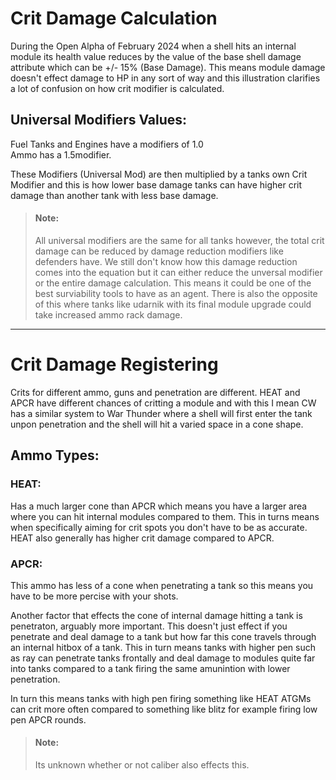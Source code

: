 
# Crit Damage Calculation  

During the Open Alpha of February 2024 when a shell hits an internal module its health value reduces by the value of the base shell damage attribute which can be +/- 15% (Base Damage). This means module damage doesn't effect damage to HP in any sort of way and this illustration clarifies a lot of confusion on how crit modifier is calculated.   

## Universal Modifiers Values:  
Fuel Tanks and Engines have a modifiers of 1.0   
Ammo has a 1.5modifier.   

These Modifiers (Universal Mod) are then multiplied by a tanks own Crit Modifier and this is how lower base damage tanks can have higher crit damage than another tank with less base damage.   

> #### Note:  
> All universal modifiers are the same for all tanks however, the total
> crit damage can be reduced by damage reduction modifiers like
> defenders have. We still don't know how this damage reduction comes
> into the equation but it can either reduce the unversal modifier or
> the entire damage calculation. This means it could be one of the best
> surviability tools to have as an agent. There is also the opposite of
> this where tanks like udarnik with its final module upgrade could take
> increased ammo rack damage.

---  
# Crit Damage Registering  
Crits for different ammo, guns and penetration are different. HEAT and APCR have different chances of critting a module and with this I mean CW has a similar system to War Thunder where a shell will first enter the tank unpon penetration and the shell will hit a varied space in a cone shape.  

## Ammo Types:  
### HEAT:  
Has a much larger cone than APCR which means you have a larger area where you can hit internal modules compared to them. This in turns means when specifically aiming for crit spots you don't have to be as accurate. HEAT also generally has higher crit damage compared to APCR.  

### APCR:  
This ammo has less of a cone when penetrating a tank so this means you have to be more percise with your shots.  

Another factor that effects the cone of internal damage hitting a tank is penetraton, arguably more important. This doesn't just effect if you penetrate and deal damage to a tank but how far this cone travels through an internal hitbox of a tank. This in turn means tanks with higher pen such as ray can penetrate tanks frontally and deal damage to modules quite far into tanks compared to a tank firing the same amunintion with lower penetration.  

In turn this means tanks with high pen firing something like HEAT ATGMs can crit more often compared to something like blitz for example firing low pen APCR rounds.  

> #### Note:  
> Its unknown whether or not caliber also effects this.